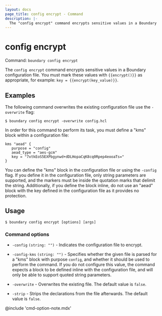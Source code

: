```yaml
---
layout: docs
page_title: config encrypt - Command
description: |-
  The "config encrypt" command encrypts sensitive values in a Boundary's configuration file. These values must be marked with {{encrypt()}} as appropriate.
---
```


# config encrypt

Command: `boundary config encrypt`

The `config encrypt` command encrypts sensitive values in a Boundary
configuration file. You must mark these values with `{{encrypt()}}` as
appropriate, for example: `key = {{encrypt(key_value)}}`.


## Examples

The following command overwrites the existing configuration file use the `-overwrite` flag:

```shell-session
$ boundary config encrypt -overwrite config.hcl
```

In order for this command to perform its task, you must define a "kms" block within a configuration file:

```hcl
kms "aead" {
   purpose = "config"
   aead_type = "aes-gcm"
   key = "7xtkEoS5EXPbgynwd+dDLHopaCqK8cq0Rpep4eooaTs="
}
```

You can define the "kms" block in the configuration file or using the `-config`
flag. If you define it in the configuration file, only string parameters are
supported, and the markers must be inside the quotation marks that delimit the string.
Additionally, if you define the block inline, do not use an "aead" block with
the key defined in the configuration file as it provides no protection.

## Usage

<CodeBlockConfig hideClipboard>

```shell-session
$ boundary config encrypt [options] [args]
```

</CodeBlockConfig>


### Command options

- `-config` `(string: "")` - Indicates the configuration file to encrypt.

- `-config-kms` `(string: "")` - Specifies whether the given file is parsed for
   a "kms" block with purpose `config`, and whether it should be used to perform the command.
   If you do not configure this value, the command expects a block to be defined inline with the configuration file, and will only be able to support quoted string parameters.

- `-overwrite`  - Overwrites the existing file. The default value is
  `false`.

- `-strip`  - Strips the declarations from the file afterwards.
  The default value is `false`.

@include 'cmd-option-note.mdx'
